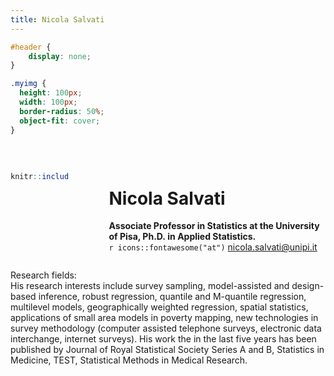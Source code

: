 ```yaml
---
title: Nicola Salvati
---
```



```css
#header {
    display: none;
}
```

```css
.myimg {
  height: 100px;
  width: 100px;
  border-radius: 50%;
  object-fit: cover;
}
```
<br>

:::: {.columns}

::: {.column width="20%"}
```r
knitr::include_graphics("images/salvati.jpg")
``` 
:::

::: {.column width="5%"}

:::

::: {.column width="75%"}
# Nicola Salvati 

**Associate Professor in Statistics at the University of Pisa, Ph.D. in Applied Statistics.**
<!-- <br> -->
<!-- `r icons::fontawesome("blog")` [website](https://people.unipi.it/nicola_salvati/) -->
<br>
`r icons::fontawesome("at")` [nicola.salvati@unipi.it](nicola.salvati@unipi.it)
:::

::::


Research fields: <br> His research interests include survey sampling, model-assisted and design-based inference, robust regression, quantile and M-quantile regression, multilevel models, geographically weighted regression, spatial statistics, applications of small area models in poverty mapping, new technologies in survey methodology (computer assisted telephone surveys, electronic data interchange, internet surveys). His work the in the last five years has been published by Journal of Royal Statistical Society Series A and B, Statistics in Medicine, TEST, Statistical Methods in Medical Research.

